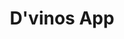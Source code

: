 ---
title: D'vinos App
slug: "dvinos-app"
order: 3
socialimage: 'og-image.png'
published: true
aboutcompany: D'vinos is a wine store in Brazil, they are specialized in wines but the store sells another drinks too, like whisky and special beers.
project: D'vinos has an e-commerce operation based on Magento 2, so because of this they needed an iOs and Android app fully integrated with Magento backoffice, turning the app in a storefront of Magento and the user experience was totally based between the data exchange between Magento an the app.
tags: [
    'UI',
    'UX',
    'Magento 2',
    'iOs',
    'Android'
]
colorone: "#AB0B13"
colortwo: "#590004"
mock: 'mock.png'
mockMobile: 'mock-mobile.png'
gallery: [
    'danilo-nobre-mobile-home.png',
    'danilo-nobre-mobile-product.png',
    'danilo-nobre-mobile-categories.png',
    'danilo-nobre-mobile-search.png',
    'danilo-nobre-mobile-account.png'
]
---